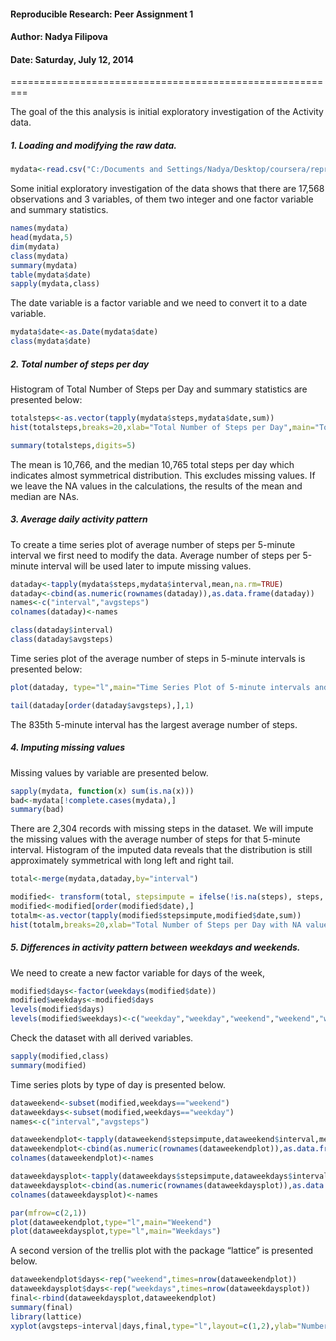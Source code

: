 
#### Reproducible Research: Peer Assignment 1
#### Author: Nadya Filipova
#### Date: Saturday, July 12, 2014

=========================================================

The goal of the this analysis is initial exploratory investigation of the Activity data.



##### 1. Loading and modifying the raw data.

```r
mydata<-read.csv("C:/Documents and Settings/Nadya/Desktop/coursera/reproducible_research/activity.csv")
```

Some initial exploratory investigation of the data shows that there are 17,568 observations and 3 variables, of them two integer and one factor variable and summary statistics.

```r
names(mydata)
head(mydata,5)
dim(mydata)
class(mydata)
summary(mydata)
table(mydata$date)
sapply(mydata,class)
```

The date variable is a factor variable and we need to convert it to a date variable.

```r
mydata$date<-as.Date(mydata$date)
class(mydata$date)
```



##### 2. Total number of steps per day

Histogram of Total Number of Steps per Day and summary statistics  are presented below:

```r
totalsteps<-as.vector(tapply(mydata$steps,mydata$date,sum))
hist(totalsteps,breaks=20,xlab="Total Number of Steps per Day",main="Total Number of Steps per Day")

summary(totalsteps,digits=5)

```

The mean is 10,766, and the median 10,765 total steps per day which indicates almost symmetrical distribution. This excludes missing values. If we leave the NA values in the calculations, the results of the mean and median are NAs.



##### 3. Average daily activity pattern

To create a time series plot of average number of steps per 5-minute interval we first need to modify the data. Average number of steps per 5-minute interval will be used later to impute missing values.

```r
dataday<-tapply(mydata$steps,mydata$interval,mean,na.rm=TRUE)
dataday<-cbind(as.numeric(rownames(dataday)),as.data.frame(dataday))
names<-c("interval","avgsteps")
colnames(dataday)<-names

class(dataday$interval)
class(dataday$avgsteps)
```

Time series plot of the average number of steps in 5-minute intervals is presented below:

```r
plot(dataday, type="l",main="Time Series Plot of 5-minute intervals and average number of steps")

tail(dataday[order(dataday$avgsteps),],1)
```

The 835th 5-minute interval has the largest average number of steps.



##### 4. Imputing missing values

Missing values by variable are presented below. 

```r
sapply(mydata, function(x) sum(is.na(x)))
bad<-mydata[!complete.cases(mydata),]
summary(bad)
```

There are 2,304 records with missing steps in the dataset. We will impute the missing values with the average number of steps for that 5-minute interval. Histogram of the imputed data reveals that the distribution is still approximately symmetrical with long left and right tail.


```r
total<-merge(mydata,dataday,by="interval")

modified<- transform(total, stepsimpute = ifelse(!is.na(steps), steps, avgsteps))
modified<-modified[order(modified$date),]
totalm<-as.vector(tapply(modified$stepsimpute,modified$date,sum))
hist(totalm,breaks=20,xlab="Total Number of Steps per Day with NA values imputed",main="Total Number of Steps per Day")
```



##### 5. Differences in activity pattern between weekdays and weekends.

We need to create a new factor variable for days of the week,

```r
modified$days<-factor(weekdays(modified$date))
modified$weekdays<-modified$days
levels(modified$days)
levels(modified$weekdays)<-c("weekday","weekday","weekend","weekend","weekday","weekday","weekday")
```

Check the dataset with all derived variables.

```r
sapply(modified,class)
summary(modified)
```

Time series plots by type of day is presented below.

```r
dataweekend<-subset(modified,weekdays=="weekend")
dataweekdays<-subset(modified,weekdays=="weekday")
names<-c("interval","avgsteps")

dataweekendplot<-tapply(dataweekend$stepsimpute,dataweekend$interval,mean)
dataweekendplot<-cbind(as.numeric(rownames(dataweekendplot)),as.data.frame(dataweekendplot))
colnames(dataweekendplot)<-names

dataweekdaysplot<-tapply(dataweekdays$stepsimpute,dataweekdays$interval,mean)
dataweekdaysplot<-cbind(as.numeric(rownames(dataweekdaysplot)),as.data.frame(dataweekdaysplot))
colnames(dataweekdaysplot)<-names

par(mfrow=c(2,1))
plot(dataweekendplot,type="l",main="Weekend")
plot(dataweekdaysplot,type="l",main="Weekdays")
```

A second version of the trellis plot with the package "lattice" is presented below.

```r
dataweekendplot$days<-rep("weekend",times=nrow(dataweekendplot))
dataweekdaysplot$days<-rep("weekdays",times=nrow(dataweekdaysplot))
final<-rbind(dataweekdaysplot,dataweekendplot)
summary(final)
library(lattice)
xyplot(avgsteps~interval|days,final,type="l",layout=c(1,2),ylab="Number of average steps")
```